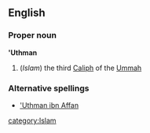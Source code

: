 ==English==
===Proper noun===
{{wikipediapar|Uthman ibn Affan}}
''' 'Uthman'''
#(''Islam'') the third [[Caliph]] of the [[Ummah]]
===Alternative spellings===
*[['Uthman ibn Affan]]
[[category:Islam]]